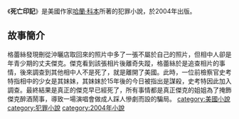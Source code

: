 {{NoteTA|G1=Show}}
{{infobox  Book | <!-- See  Wikipedia:WikiProject_Novels or Wikipedia:WikiProject_Books -->
| name              = 死亡印記
| title_orig       ='''''Just One Look'''''
| author            = [[哈蘭·科本|哈蘭·科本]]
| country           = [[美國|美國]]
| language          = [[英文|英文]]
| series    =
| genre         = [[犯罪小說|犯罪小說]]
| release_date     = 2004年
| preceded_by   = 
| followed_by   = 
}}
《'''死亡印記'''》是美國作家[[哈蘭·科本|哈蘭·科本]]所著的犯罪小說，於2004年出版。
==故事簡介==
格蕾絲發現刪從沖曬店取回來的照片中多了一張不屬於自己的照片，但相中人卻是年青少期的丈夫傑克。傑克看到該張相片後離奇失蹤，格蕾絲於是追查相片的事情，後來調查到其他相中人不是死了，就是離開了美國。此時，一位前檢察官史考特指相中的少女是其妹妹，其妹妹於15年後的今日被指出是謀殺，史考特因此加入調查。最終結果是真正的傑克早已經死了，所有事情都是真正傑克的姐姐為了掩飾傑克醉酒鬧事，導致一場演唱會做成人踩人慘劇而設的騙局。
[[category:美國小說|category:美國小說]]
[[category:犯罪小說|category:犯罪小說]]
[[category:2004年小說|category:2004年小說]]
